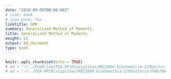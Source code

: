 ```yaml
---
date: "2018-09-09T00:00:00Z"
# icon: book
# icon_pack: fas
linktitle: GMM
summary: Generalized Method of Moments.
title: Generalized Method of Moments
weight: 12
output: md_document
type: book
---
```


```r
knitr::opts_chunk$set(echo = TRUE)
# wd = "~/../OneDrive/FEA-RP/Disciplinas/REC5004_Econometria-I/Monitoria-FHN/PNADc" # Aspire
# wd = "~/../FEA-RP/Disciplinas/REC5004_Econometria-I/Monitoria-FHN/PNADc" # Nitro
```






